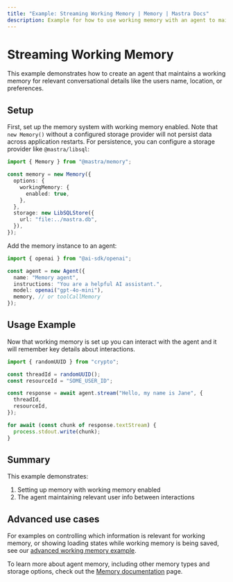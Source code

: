 ```yaml
---
title: "Example: Streaming Working Memory | Memory | Mastra Docs"
description: Example for how to use working memory with an agent to maintain conversational context.
---
```


# Streaming Working Memory

This example demonstrates how to create an agent that maintains a working memory for relevant conversational details like the users name, location, or preferences.

## Setup

First, set up the memory system with working memory enabled. Note that `new Memory()` without a configured storage provider will not persist data across application restarts. For persistence, you can configure a storage provider like `@mastra/libsql`:

```typescript
import { Memory } from "@mastra/memory";

const memory = new Memory({
  options: {
    workingMemory: {
      enabled: true,
    },
  },
  storage: new LibSQLStore({
    url: "file:../mastra.db",
  }),
});
```

Add the memory instance to an agent:

```typescript
import { openai } from "@ai-sdk/openai";

const agent = new Agent({
  name: "Memory agent",
  instructions: "You are a helpful AI assistant.",
  model: openai("gpt-4o-mini"),
  memory, // or toolCallMemory
});
```

## Usage Example

Now that working memory is set up you can interact with the agent and it will remember key details about interactions.

```typescript
import { randomUUID } from "crypto";

const threadId = randomUUID();
const resourceId = "SOME_USER_ID";

const response = await agent.stream("Hello, my name is Jane", {
  threadId,
  resourceId,
});

for await (const chunk of response.textStream) {
  process.stdout.write(chunk);
}
```

## Summary

This example demonstrates:

1. Setting up memory with working memory enabled
2. The agent maintaining relevant user info between interactions

## Advanced use cases

For examples on controlling which information is relevant for working memory, or showing loading states while working memory is being saved, see our [advanced working memory example](/examples/memory/streaming-working-memory-advanced).

To learn more about agent memory, including other memory types and storage options, check out the [Memory documentation](/docs/agents/agent-memory) page.
